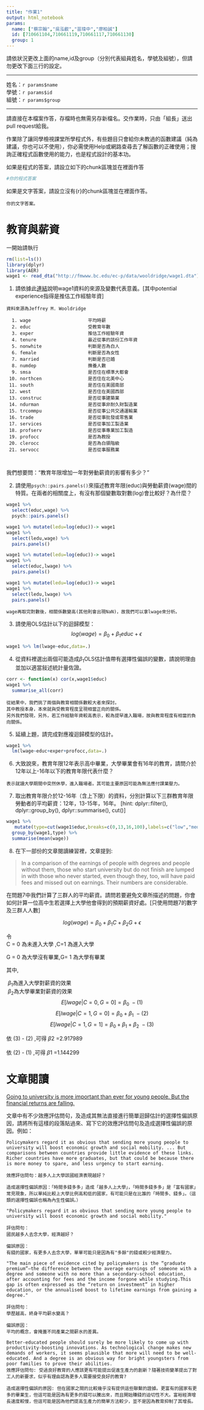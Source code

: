 ```yaml
---
title: "作業1"
output: html_notebook
params:
  name: ["蔡宗翰","吳泓叡","苗瑋中","廖柏誠"]
  id: [710661104,710661119,710661117,710661130]
  group: 1
---
```

請依狀況更改上面的name,id及group（分別代表組員姓名，學號及組號），但請勿更改下面三行的設定。  

***
姓名：`r params$name`  
學號：`r params$id`  
組號：`r params$group`  

***

請直接在本檔案作答，存檔時也無需另存新檔名。交作業時，只由「組長」送出pull request給我。

作業除了讓同學檢視課堂所學程式外，有些題目只會給你未教過的函數建議（純為建議，你也可以不使用），你必需使用Help或網路查尋去了解函數的正確使用；搜詢正確程式函數使用的能力，也是程式設計的基本功。

如果是程式的答案，請設立如下的chunk區塊並在裡面作答
```r
#你的程式答案
```

如果是文字答案，請設立沒有{r}的chunk區塊並在裡面作答。
```
你的文字答案。
```

# 教育與薪資 

一開始請執行
```r
rm(list=ls())
library(dplyr)
library(AER)
wage1 <- read_dta("http://fmwww.bc.edu/ec-p/data/wooldridge/wage1.dta")
```

1. 請依據此[連結](http://fmwww.bc.edu/ec-p/data/wooldridge/wage1.des)說明wage1資料的來源及變數代表意義。[其中potential experience指得是推估工作經驗年資]

```
資料來源為Jeffrey M. Wooldridge

  1. wage                     平均時薪
  2. educ                     受教育年數
  3. exper                    推估工作經驗年資
  4. tenure                   最近從事的該份工作年資
  5. nonwhite                 判斷是否為白人
  6. female                   判斷是否為女性
  7. married                  判斷是否已婚
  8. numdep                   撫養人數
  9. smsa                     是否住在標準大都會
 10. northcen                 是否住在北美中心
 11. south                    是否住在美國南部
 12. west                     是否住在美國西部
 13. construc                 是否從事建築業
 14. ndurman                  是否從事非耐久財製造業
 15. trcommpu                 是否從事公共交通運輸業
 16. trade                    是否從事批發或零售業
 17. services                 是否從事加工製造業
 18. profserv                 是否從事專業加工製造
 19. profocc                  是否為教授
 20. clerocc                  是否為白領階級
 21. servocc                  是否從事服務業



```




我們想要問："教育年限增加一年對勞動薪資的影響有多少？"

2. 請使用`psych::pairs.panels()`來描述教育年限(educ)與勞動薪資(wage)間的特質。在兩者的相關度上，有沒有那個變數取對數(log)會比較好？為什麼？

```r
wage1 %>% 
  select(educ,wage) %>%
  psych::pairs.panels()
```
```r
wage1 %>% mutate(ledu=log(educ))-> wage1
wage1 %>% 
  select(ledu,wage) %>%
  pairs.panels()          
```

```r
wage1 %>% mutate(ledu=log(educ))-> wage1
wage1 %>% 
  select(educ,lwage) %>%
  pairs.panels()          
```
```r
wage1 %>% mutate(ledu=log(educ))-> wage1
wage1 %>% 
  select(ledu,lwage) %>%
  pairs.panels()   
```


```
wage再取完對數後，相關係數變高(其他則會出現NaN)，故我們可以拿lwage來分析。

```


3. 請使用OLS估計以下的迴歸模型：
$$log(wage)=\beta_0+\beta_1 educ+\epsilon$$

```r

wage1 %>% lm(lwage~educ,data=.)

```


4. 從資料裡選出兩個可能造成$\beta_1$OLS估計值帶有選擇性偏誤的變數，請說明理由並加以適當敍述統計量佐證。

```r
corr <- function(x) cor(x,wage1$educ)
wage1 %>%  
  summarise_all(corr)
```

```
從結果中，我們挑了兩個與教育相關係數較大者來探討。
其中教授本身，本來就與受教育程度呈現相當正向的關係。
另外我們發現，另外，若工作經驗年資較高表示，較為提早進入職場，故與教育程度有相當的負向關係。

```

5. 延續上題，請完成對應複迴歸模型的估計。

```r
wage1 %>%
  lm(lwage~educ+exper+profocc,data=.)
```


6. 大致說來，教育年限12年表示高中畢業，大學畢業會有16年的教育，請問介於12年以上-16年以下的教育年限代表什麼？

```
表示就讀大學期間中突然休學，進入職場者。其可能主要原因可能為無法應付課業壓力。
```


7. 取出教育年限介於12-16年（含上下限）的資料，分別計算以下三群教育年限勞動者的平均薪資：12年，13-15年，16年。
[hint: dplyr::filter(), dplyr::group_by(), dplyr::summarise(), cut()]

```r
wage1 %>%
   mutate(type=cut(wage1$educ,breaks=c(0,13,16,100),labels=c("low","med","high"),right = FALSE))->wage1
  group_by(wage1,type) %>%
  summarise(mean(wage))
```






8. 在下一部份的文章閱讀練習裡，文章提到: 

> In a comparison of the earnings of people with degrees and people without them, those who start university but do not finish are lumped in with those who never started, even though they, too, will have paid fees and missed out on earnings. Their numbers are considerable. 

在問題7中我們計算了三群人的平均薪資。請問若要避免文章所描述的問題，你會如何計算一位高中生若選擇上大學他會得到的預期薪資好處。[只使用問題7的數字及三群人人數]

$$log(wage)=\beta_0+\beta_1 C+\beta_2 G+\epsilon$$

令<br /> 
C =  0 為未進入大學 ,C=1 為進入大學
     
   G = 0 為大學沒有畢業,G= 1 為大學有畢業 

其中,<br />

\ $\beta_1$為進入大學對薪資的效果 <br /> 
    \ $\beta_2$為大學畢業對薪資的效果
<br /> 
$$E[lwage|C=0,G=0]=\beta_0 \ -(1) $$
$$E[lwage|C=1,G=0]=\beta_0+\beta_1\ -(2) $$
$$E[lwage|C=1,G=1]=\beta_0+\beta_1+\beta_2\ -(3) $$

依 (3) - (2) ,可得\ $\beta2$\ =2.917989 <br />  
依 (2) - (1) ,可得\ $\beta1$\ =1.144299
<br /> 


# 文章閱讀
[Going to university is more important than ever for young people.
But the financial returns are falling.](https://www.economist.com/news/international/21736151-financial-returns-are-falling-going-university-more-important-ever)

文章中有不少效應評估問句，及造成其無法直接進行簡單迴歸估計的選擇性偏誤原因，請將所有這樣的段落貼過來、寫下它的效應評估問句及造成選擇性偏誤的原因。例如：

```
Policymakers regard it as obvious that sending more young people to university will boost economic growth and social mobility. ... But comparisons between countries provide little evidence of these links. Richer countries have more graduates, but that could be because there is more money to spare, and less urgency to start earning.

效應評估問句：越多人上大學該國經濟表現越好？

造成選擇性偏誤原因：「時間多錢多多」造成「越多人上大學」，「時間多錢多多」是「富有國家」常見現象，所以單純比較上大學比例高和低的國家，有可能只是在比誰的「時間多、錢多」。（這類的選擇性偏誤也稱為內生性偏誤。）

```

```
"Policymakers regard it as obvious that sending more young people to university will boost economic growth and social mobility."

評估問句：
國民越多人去念大學，經濟越好？

偏誤原因：
有錢的國家，有更多人去念大學，單單可能只是因為有"多餘"的錢或較少經濟壓力。
```



```
"The main piece of evidence cited by policymakers is the “graduate premium”—the difference between the average earnings of someone with a degree and someone with no more than a secondary-school education, after accounting for fees and the income forgone while studying.This gap is often expressed as the “return on investment” in higher education, or the annualised boost to lifetime earnings from gaining a degree."

評估問句：
學歷越高，終身平均薪水變高？

偏誤原因：
平均的概念，會掩蓋不同產業之間薪水的差異。
```


```
Better-educated people should surely be more likely to come up with productivity-boosting innovations. As technological change makes new demands of workers, it seems plausible that more will need to be well-educated. And a degree is an obvious way for bright youngsters from poor families to prove their abilities.
效應評估問句: 受過良好教育的人應該更有可能提出促進生產力的創新？隨著技術變革提出了對工人的新要求，似乎有理由認為更多人需要接受良好的教育?

造成選擇性偏誤的原因: 但在國家之間的比較幾乎沒有提供這些聯繫的證據。更富有的國家有更多的畢業生，但這可能是因為有更多的錢可以騰出來，而且開始賺錢的迫切性不大。富裕經濟增長速度較慢，但這可能是因為他們提高生產力的簡單方法較少，並不是因為教育抑制了其增長。


```
